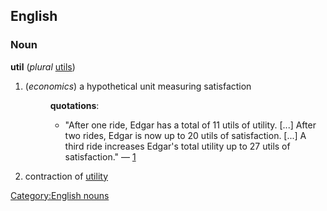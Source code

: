 == English ==
=== Noun ===
[[Category:English nouns]]
'''util''' (''plural'' [[utils]])
# (''economics'') a hypothetical unit measuring satisfaction
#:'''quotations''':
#:*"After one ride, Edgar has a total of 11 utils of utility. [...] After two rides, Edgar is now up to 20 utils of satisfaction. [...] A third ride increases Edgar's total utility up to 27 utils of satisfaction." &mdash; [http://www.amosweb.com/cgi-bin/wpd.pl/wpd.pl?fcd=dsp&key=total+utility]
# contraction of [[utility]]